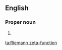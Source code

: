 ==English==

===Proper noun===
{{en-noun|-}}

# {{alternative spelling of|Riemann zeta function|lang=en}}

[[ta:Riemann zeta-function]]
